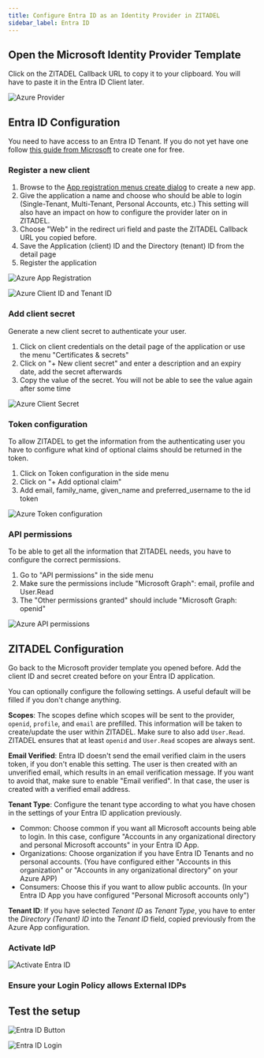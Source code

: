 ```yaml
---
title: Configure Entra ID as an Identity Provider in ZITADEL
sidebar_label: Entra ID
---
```



<Intro provider="Entra ID (former Azure Active Directory)"/>

## Open the Microsoft Identity Provider Template

<IDPsOverview templates="Microsoft"/>

Click on the ZITADEL Callback URL to copy it to your clipboard.
You will have to paste it in the Entra ID Client later.

![Azure Provider](/img/guides/zitadel_azure_provider2.png)

## Entra ID Configuration

You need to have access to an Entra ID Tenant. If you do not yet have one follow [this guide from Microsoft](https://docs.microsoft.com/en-us/azure/active-directory/develop/quickstart-create-new-tenant) to create one for free.

### Register a new client

1. Browse to the [App registration menus create dialog](https://portal.azure.com/#view/Microsoft_AAD_RegisteredApps/CreateApplicationBlade/quickStartType~/null/isMSAApp~/false) to create a new app.
2. Give the application a name and choose who should be able to login (Single-Tenant, Multi-Tenant, Personal Accounts, etc.) This setting will also have an impact on how to configure the provider later on in ZITADEL.
3. Choose "Web" in the redirect uri field and paste the ZITADEL Callback URL you copied before.
4. Save the Application (client) ID and the Directory (tenant) ID from the detail page
5. Register the application

![Azure App Registration](/img/guides/azure_app_registration.png)

![Azure Client ID and Tenant ID](/img/guides/azure_client_tenant_id.png)

### Add client secret

Generate a new client secret to authenticate your user.

1. Click on client credentials on the detail page of the application or use the menu "Certificates & secrets"
2. Click on "+ New client secret" and enter a description and an expiry date, add the secret afterwards
3. Copy the value of the secret. You will not be able to see the value again after some time

![Azure Client Secret](/img/guides/azure_client_secret.png)

### Token configuration

To allow ZITADEL to get the information from the authenticating user you have to configure what kind of optional claims should be returned in the token.

1. Click on Token configuration in the side menu
2. Click on "+ Add optional claim"
3. Add email, family_name, given_name and preferred_username to the id token

![Azure Token configuration](/img/guides/azure_token_configuration.png)

### API permissions

To be able to get all the information that ZITADEL needs, you have to configure the correct permissions.

1. Go to "API permissions" in the side menu
2. Make sure the permissions include "Microsoft Graph": email, profile and User.Read
3. The "Other permissions granted" should include "Microsoft Graph: openid"

![Azure API permissions](/img/guides/azure_api_permissions.png)

## ZITADEL Configuration

Go back to the Microsoft provider template you opened before.
Add the client ID and secret created before on your Entra ID application.

You can optionally configure the following settings.
A useful default will be filled if you don't change anything.

**Scopes**: The scopes define which scopes will be sent to the provider, `openid`, `profile`, and `email` are prefilled.
This information will be taken to create/update the user within ZITADEL. Make sure to also add `User.Read`. ZITADEL ensures that at least `openid` and `User.Read` scopes are always sent.

**Email Verified**: Entra ID doesn't send the email verified claim in the users token, if you don't enable this setting.
The user is then created with an unverified email, which results in an email verification message.
If you want to avoid that, make sure to enable "Email verified".
In that case, the user is created with a verified email address.

**Tenant Type**: Configure the tenant type according to what you have chosen in the settings of your Entra ID application previously.
- Common: Choose common if you want all Microsoft accounts being able to login.
In this case, configure "Accounts in any organizational directory and personal Microsoft accounts" in your Entra ID App.
- Organizations: Choose organization if you have Entra ID Tenants and no personal accounts. (You have configured either "Accounts in this organization" or "Accounts in any organizational directory" on your Azure APP)
- Consumers: Choose this if you want to allow public accounts. (In your Entra ID App you have configured "Personal Microsoft accounts only")

**Tenant ID**: If you have selected *Tenant ID* as *Tenant Type*, you have to enter the *Directory (Tenant) ID* into the *Tenant ID* field, copied previously from the Azure App configuration.

<GeneralConfigDescription provider_account="Microsoft account" />

### Activate IdP

<Activate/>

![Activate Entra ID](/img/guides/zitadel_activate_azure.png)

### Ensure your Login Policy allows External IDPs

<CustomLoginPolicy/>

## Test the setup

<TestSetup loginscreen="your Microsoft login"/>

![Entra ID Button](/img/guides/zitadel_login_azure.png)

![Entra ID Login](/img/guides/microsoft_login.png)
